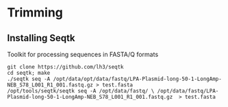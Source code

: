 # Trimming

## Installing Seqtk

Toolkit for processing sequences in FASTA/Q formats

    git clone https://github.com/lh3/seqtk
    cd seqtk; make
    ./seqtk seq -A /opt/data/opt/data/fastq/LPA-Plasmid-long-50-1-LongAmp-NEB_S78_L001_R1_001.fastq.gz > test.fasta
    /opt/tools/seqtk/seqtk seq -A /opt/data/fastq/ \ /opt/data/fastq/LPA-Plasmid-long-50-1-LongAmp-NEB_S78_L001_R1_001.fastq.gz  > test.fasta

